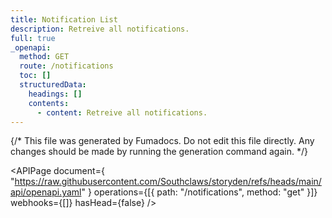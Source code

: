 ```yaml
---
title: Notification List
description: Retreive all notifications.
full: true
_openapi:
  method: GET
  route: /notifications
  toc: []
  structuredData:
    headings: []
    contents:
      - content: Retreive all notifications.
---
```


{/* This file was generated by Fumadocs. Do not edit this file directly. Any changes should be made by running the generation command again. */}

<APIPage
  document={
    "https://raw.githubusercontent.com/Southclaws/storyden/refs/heads/main/api/openapi.yaml"
  }
  operations={[{ path: "/notifications", method: "get" }]}
  webhooks={[]}
  hasHead={false}
/>
